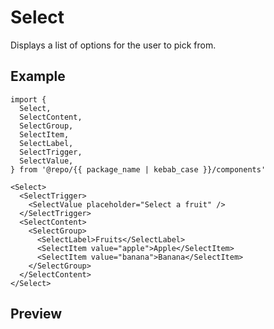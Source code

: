 
<Meta of={Stories} />

# Select

Displays a list of options for the user to pick from.

## Example

```tsx
import {
  Select,
  SelectContent,
  SelectGroup,
  SelectItem,
  SelectLabel,
  SelectTrigger,
  SelectValue,
} from '@repo/{{ package_name | kebab_case }}/components'

<Select>
  <SelectTrigger>
    <SelectValue placeholder="Select a fruit" />
  </SelectTrigger>
  <SelectContent>
    <SelectGroup>
      <SelectLabel>Fruits</SelectLabel>
      <SelectItem value="apple">Apple</SelectItem>
      <SelectItem value="banana">Banana</SelectItem>
    </SelectGroup>
  </SelectContent>
</Select>
```

## Preview

<Primary />
